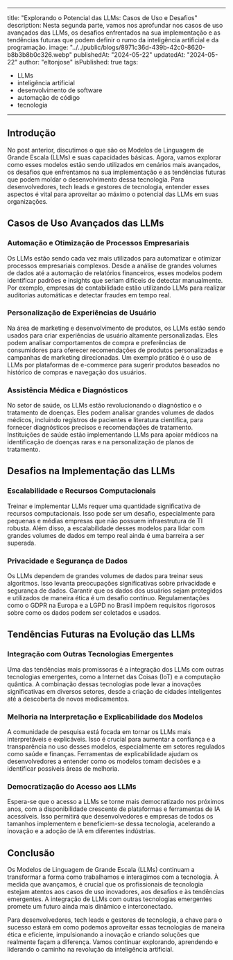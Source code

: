 
---
title: "Explorando o Potencial das LLMs: Casos de Uso e Desafios"
description: Nesta segunda parte, vamos nos aprofundar nos casos de uso avançados das LLMs, os desafios enfrentados na sua implementação e as tendências futuras que podem definir o rumo da inteligência artificial e da programação.
image: "../../public/blogs/8971c36d-439b-42c0-8620-b8b3b8b0c326.webp"
publishedAt: "2024-05-22"
updatedAt: "2024-05-22"
author: "eltonjose"
isPublished: true
tags:
- LLMs
- inteligência artificial
- desenvolvimento de software
- automação de código
- tecnologia
---

## Introdução

No post anterior, discutimos o que são os Modelos de Linguagem de Grande Escala (LLMs) e suas capacidades básicas. Agora, vamos explorar como esses modelos estão sendo utilizados em cenários mais avançados, os desafios que enfrentamos na sua implementação e as tendências futuras que podem moldar o desenvolvimento dessa tecnologia. Para desenvolvedores, tech leads e gestores de tecnologia, entender esses aspectos é vital para aproveitar ao máximo o potencial das LLMs em suas organizações.

## Casos de Uso Avançados das LLMs

### Automação e Otimização de Processos Empresariais

Os LLMs estão sendo cada vez mais utilizados para automatizar e otimizar processos empresariais complexos. Desde a análise de grandes volumes de dados até a automação de relatórios financeiros, esses modelos podem identificar padrões e insights que seriam difíceis de detectar manualmente. Por exemplo, empresas de contabilidade estão utilizando LLMs para realizar auditorias automáticas e detectar fraudes em tempo real.

### Personalização de Experiências de Usuário

Na área de marketing e desenvolvimento de produtos, os LLMs estão sendo usados para criar experiências de usuário altamente personalizadas. Eles podem analisar comportamentos de compra e preferências de consumidores para oferecer recomendações de produtos personalizadas e campanhas de marketing direcionadas. Um exemplo prático é o uso de LLMs por plataformas de e-commerce para sugerir produtos baseados no histórico de compras e navegação dos usuários.

### Assistência Médica e Diagnósticos

No setor de saúde, os LLMs estão revolucionando o diagnóstico e o tratamento de doenças. Eles podem analisar grandes volumes de dados médicos, incluindo registros de pacientes e literatura científica, para fornecer diagnósticos precisos e recomendações de tratamento. Instituições de saúde estão implementando LLMs para apoiar médicos na identificação de doenças raras e na personalização de planos de tratamento.

## Desafios na Implementação das LLMs

### Escalabilidade e Recursos Computacionais

Treinar e implementar LLMs requer uma quantidade significativa de recursos computacionais. Isso pode ser um desafio, especialmente para pequenas e médias empresas que não possuem infraestrutura de TI robusta. Além disso, a escalabilidade desses modelos para lidar com grandes volumes de dados em tempo real ainda é uma barreira a ser superada.

### Privacidade e Segurança de Dados

Os LLMs dependem de grandes volumes de dados para treinar seus algoritmos. Isso levanta preocupações significativas sobre privacidade e segurança de dados. Garantir que os dados dos usuários sejam protegidos e utilizados de maneira ética é um desafio contínuo. Regulamentações como o GDPR na Europa e a LGPD no Brasil impõem requisitos rigorosos sobre como os dados podem ser coletados e usados.

## Tendências Futuras na Evolução das LLMs

### Integração com Outras Tecnologias Emergentes

Uma das tendências mais promissoras é a integração dos LLMs com outras tecnologias emergentes, como a Internet das Coisas (IoT) e a computação quântica. A combinação dessas tecnologias pode levar a inovações significativas em diversos setores, desde a criação de cidades inteligentes até a descoberta de novos medicamentos.

### Melhoria na Interpretação e Explicabilidade dos Modelos

A comunidade de pesquisa está focada em tornar os LLMs mais interpretáveis e explicáveis. Isso é crucial para aumentar a confiança e a transparência no uso desses modelos, especialmente em setores regulados como saúde e finanças. Ferramentas de explicabilidade ajudam os desenvolvedores a entender como os modelos tomam decisões e a identificar possíveis áreas de melhoria.

### Democratização do Acesso aos LLMs

Espera-se que o acesso a LLMs se torne mais democratizado nos próximos anos, com a disponibilidade crescente de plataformas e ferramentas de IA acessíveis. Isso permitirá que desenvolvedores e empresas de todos os tamanhos implementem e beneficiem-se dessa tecnologia, acelerando a inovação e a adoção de IA em diferentes indústrias.

## Conclusão

Os Modelos de Linguagem de Grande Escala (LLMs) continuam a transformar a forma como trabalhamos e interagimos com a tecnologia. À medida que avançamos, é crucial que os profissionais de tecnologia estejam atentos aos casos de uso inovadores, aos desafios e às tendências emergentes. A integração de LLMs com outras tecnologias emergentes promete um futuro ainda mais dinâmico e interconectado.

Para desenvolvedores, tech leads e gestores de tecnologia, a chave para o sucesso estará em como podemos aproveitar essas tecnologias de maneira ética e eficiente, impulsionando a inovação e criando soluções que realmente façam a diferença. Vamos continuar explorando, aprendendo e liderando o caminho na revolução da inteligência artificial.
